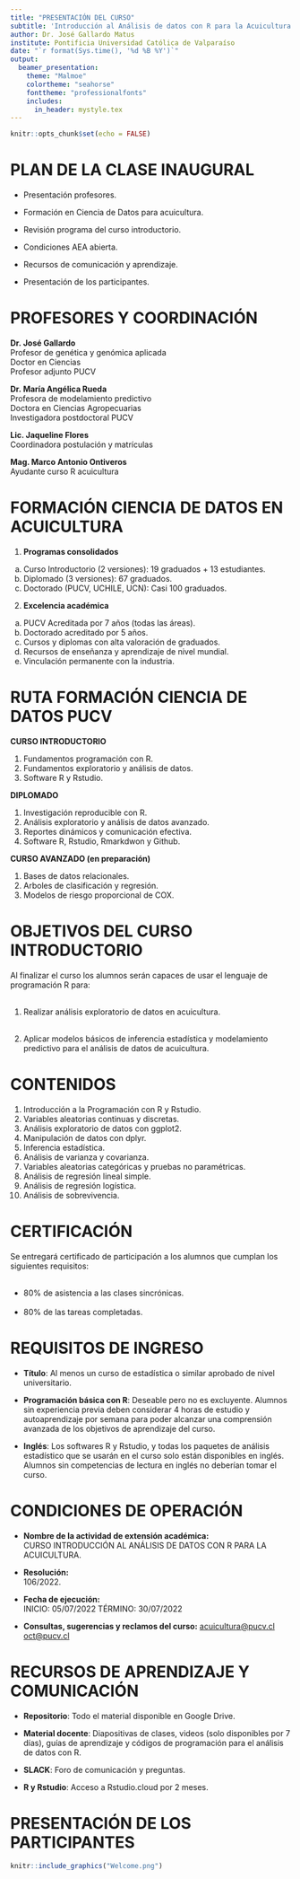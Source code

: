 ```yaml
---
title: "PRESENTACIÓN DEL CURSO"
subtitle: 'Introducción al Análisis de datos con R para la Acuicultura.'
author: Dr. José Gallardo Matus
institute: Pontificia Universidad Católica de Valparaíso 
date: "`r format(Sys.time(), '%d %B %Y')`"
output: 
  beamer_presentation:
    theme: "Malmoe"
    colortheme: "seahorse"
    fonttheme: "professionalfonts"
    includes:
      in_header: mystyle.tex
---
```


```r
knitr::opts_chunk$set(echo = FALSE)
```

# PLAN DE LA CLASE INAUGURAL

- Presentación profesores.

- Formación en Ciencia de Datos para acuicultura.

- Revisión programa del curso introductorio.

- Condiciones AEA abierta.

- Recursos de comunicación y aprendizaje.

- Presentación de los participantes.

# PROFESORES Y COORDINACIÓN

**Dr. José Gallardo**  
Profesor de genética y genómica aplicada  
Doctor en Ciencias    
Profesor adjunto PUCV  

**Dr. María Angélica Rueda**  
Profesora de modelamiento predictivo   
Doctora en Ciencias Agropecuarias  
Investigadora postdoctoral PUCV

**Lic. Jaqueline Flores**  
Coordinadora postulación y matrículas

**Mag. Marco Antonio Ontiveros**  
Ayudante curso R acuicultura

# FORMACIÓN CIENCIA DE DATOS EN ACUICULTURA

1. **Programas consolidados**  
a) Curso Introductorio (2 versiones): 19 graduados + 13 estudiantes.
b) Diplomado (3 versiones): 67 graduados.
c) Doctorado (PUCV, UCHILE, UCN): Casi 100 graduados.

2. **Excelencia académica**  
a) PUCV Acreditada por 7 años (todas las áreas).
b) Doctorado acreditado por 5 años.
c) Cursos y diplomas con alta valoración de graduados.
d) Recursos de enseñanza y aprendizaje de nivel mundial.
e) Vinculación permanente con la industria.  

# RUTA FORMACIÓN CIENCIA DE DATOS PUCV

**CURSO INTRODUCTORIO** 

1. Fundamentos programación con R.
2. Fundamentos exploratorio y análisis de datos.  
3. Software R y Rstudio.  

**DIPLOMADO**  

1. Investigación reproducible con R.  
2. Análisis exploratorio y análisis de datos avanzado.  
3. Reportes dinámicos y comunicación efectiva.  
4. Software R, Rstudio, Rmarkdwon y Github.    

**CURSO AVANZADO (en preparación)**  

1. Bases de datos relacionales.
2. Arboles de clasificación y regresión.  
3. Modelos de riesgo proporcional de COX.  

# OBJETIVOS DEL CURSO INTRODUCTORIO

Al finalizar el curso los alumnos serán capaces de usar el lenguaje de programación R para:\
&nbsp;      

1. Realizar análisis exploratorio de datos en acuicultura.\
&nbsp;

2. Aplicar modelos básicos de inferencia estadística y modelamiento predictivo para el análisis de datos de acuicultura.  

# CONTENIDOS

1. Introducción a la Programación con R y Rstudio.
2. Variables aleatorias continuas y discretas.
3. Análisis exploratorio de datos con ggplot2.
4. Manipulación de datos con dplyr.
5. Inferencia estadística.
6. Análisis de varianza y covarianza.
7. Variables aleatorias categóricas y pruebas no paramétricas.
8. Análisis de regresión lineal simple.
9. Análisis de regresión logística.
10. Análisis de sobrevivencia.

# CERTIFICACIÓN 

Se entregará certificado de participación a los alumnos que cumplan los siguientes requisitos:\
&nbsp;    

- 80% de asistencia a las clases sincrónicas.\
&nbsp;    
- 80% de las tareas completadas.

# REQUISITOS DE INGRESO

- **Título**: Al menos un curso de estadística o similar aprobado de nivel universitario. 

- **Programación básica con R**: Deseable pero no es excluyente.
Alumnos sin experiencia previa deben considerar 4 horas de estudio y autoaprendizaje por semana para poder alcanzar una comprensión avanzada de los objetivos de aprendizaje del curso.

- **Inglés**: Los softwares R y  Rstudio, y todas los paquetes de análisis estadístico que se usarán en el curso solo están disponibles en inglés. Alumnos sin competencias de lectura en inglés no deberían tomar el curso.  

# CONDICIONES DE OPERACIÓN

- **Nombre de la actividad de extensión académica:**  
CURSO INTRODUCCIÓN AL ANÁLISIS DE DATOS CON R PARA LA ACUICULTURA.

- **Resolución:**  
106/2022.

- **Fecha de ejecución:**  
INICIO: 05/07/2022
TÉRMINO: 30/07/2022  

- **Consultas, sugerencias y reclamos del curso:**
<acuicultura@pucv.cl>  
<oct@pucv.cl>  

# RECURSOS DE APRENDIZAJE Y COMUNICACIÓN

- **Repositorio**: Todo el material disponible en Google Drive.

- **Material docente**: Diapositivas de clases, videos (solo disponibles por 7 días), guías de aprendizaje y códigos de programación para el análisis de datos con R.

- **SLACK**: Foro de comunicación y preguntas.

- **R y Rstudio**: Acceso a Rstudio.cloud por 2 meses.

# PRESENTACIÓN DE LOS PARTICIPANTES

```r
knitr::include_graphics("Welcome.png")
```


